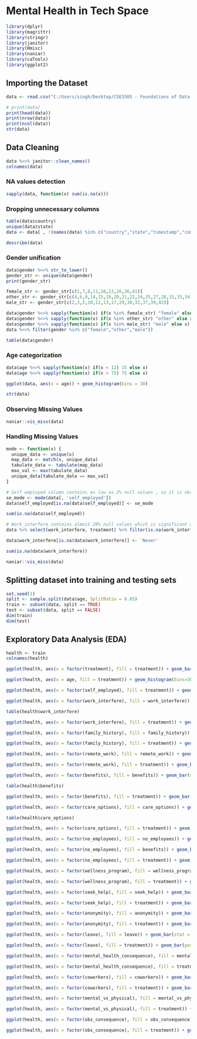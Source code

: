 # Mental Health in Tech Space
```{r}
library(dplyr)
library(magrittr)
library(stringr)
library(janitor)
library(Hmisc)
library(naniar)
library(caTools)
library(ggplot2)
```
## Importing the Dataset
```{r}
data <- read.csv("C:/Users/singh/Desktop/CSE3505 - Foundations of Data Analytics/Project/survey.csv")
```
```{r}
# print(data)
print(head(data))
print(nrow(data))
print(ncol(data))
str(data)
```
## Data Cleaning
```{r}
data %<>% janitor::clean_names()
colnames(data)
```
### NA values detection
```{r}
sapply(data, function(x) sum(is.na(x)))
```
### Dropping unnecessary columns
```{r}
table(data$country)
unique(data$state)
data <- data[ , !(names(data) %in% c("country","state","timestamp","comments"))]
```
```{r}
describe(data)
```
### Gender unification
```{r}
data$gender %<>% str_to_lower()
gender_str <- unique(data$gender)
print(gender_str)

female_str <- gender_str[c(1,7,8,11,16,23,26,36,41)]
other_str <- gender_str[c(4,6,9,14,15,19,20,21,22,24,25,27,28,31,33,34,35,43)]
male_str <- gender_str[c(2,3,5,10,12,13,17,29,30,32,37,39,42)]

data$gender %<>% sapply(function(x) if(x %in% female_str) "female" else x)
data$gender %<>% sapply(function(x) if(x %in% other_str) "other" else x)
data$gender %<>% sapply(function(x) if(x %in% male_str) "male" else x)
data %<>% filter(gender %in% c("female","other","male"))

table(data$gender)
```
### Age categorization
```{r}
data$age %<>% sapply(function(x) if(x < 12) 15 else x)
data$age %<>% sapply(function(x) if(x > 75) 75 else x)

ggplot(data, aes(x = age)) + geom_histogram(bins = 30)

str(data)
```
### Observing Missing Values
```{r}
naniar::vis_miss(data)
```
### Handling Missing Values
```{r}
mode <- function(x) {
  unique_data <- unique(x)
  map_data <- match(x, unique_data)
  tabulate_data <- tabulate(map_data) 
  max_val <- max(tabulate_data)
  unique_data[tabulate_data == max_val]
}

# Self employed column contains as low as 2% null values , so it is okay to replace it with mode.
se_mode <- mode(data[, 'self_employed'])
data$self_employed[is.na(data$self_employed)] <- se_mode

sum(is.na(data$self_employed))
```
```{r}
# Work_interfere contains almost 20% null values which is significant as we have less data.Let us once see the null values to find any pattern.
data %>% select(work_interfere, treatment) %>% filter(is.na(work_interfere)) %>% count(treatment)

data$work_interfere[is.na(data$work_interfere)] <- 'Never'

sum(is.na(data$work_interfere))
```
```{r}
naniar::vis_miss(data)
```
## Splitting dataset into training and testing sets
```{r}
set.seed(1)
split <- sample.split(data$age, SplitRatio = 0.85)
train <- subset(data, split == TRUE)
test <- subset(data, split == FALSE)
dim(train)
dim(test)
```
## Exploratory Data Analysis (EDA)
```{r}
health <- train
colnames(health)
```
```{r}
ggplot(health, aes(x = factor(treatment), fill = treatment)) + geom_bar(stat = 'count') + labs(x = 'treatment')
```
```{r}
ggplot(health, aes(x = age, fill = treatment)) + geom_histogram(bins=30)
```
```{r}
ggplot(health, aes(x = factor(self_employed), fill = treatment)) + geom_bar(position="dodge", stat="count") + labs(x = 'self_employed')
```
```{r}
ggplot(health, aes(x = factor(work_interfere), fill = work_interfere)) + geom_bar(stat = 'count') + labs(x = 'work_interfere')
```
```{r}
table(health$work_interfere)
```
```{r}
ggplot(health, aes(x = factor(work_interfere), fill = treatment)) + geom_bar(position="dodge", stat="count") + labs(x = 'work_interfere')
```
```{r}
ggplot(health, aes(x = factor(family_history), fill = family_history)) + geom_bar(stat = 'count') + labs(x = 'family_history')
```
```{r}
ggplot(health, aes(x = factor(family_history), fill = treatment)) + geom_bar(position="dodge", stat="count") + labs(x = 'family_history')
```
```{r}
ggplot(health, aes(x = factor(remote_work), fill = remote_work)) + geom_bar(stat = 'count') + labs(x = 'remote_work')
```
```{r}
ggplot(health, aes(x = factor(remote_work), fill = treatment)) + geom_bar(position="dodge", stat="count") + labs(x = 'remote_work')
```
```{r}
ggplot(health, aes(x = factor(benefits), fill = benefits)) + geom_bar(stat = 'count') + labs(x = 'benefits')
```
```{r}
table(health$benefits)
```
```{r}
ggplot(health, aes(x = factor(benefits), fill = treatment)) + geom_bar(position="dodge", stat="count") + labs(x = 'benefits')
```
```{r}
ggplot(health, aes(x = factor(care_options), fill = care_options)) + geom_bar(stat = 'count') + labs(x = 'care_options')
```
```{r}
table(health$care_options)
```
```{r}
ggplot(health, aes(x = factor(care_options), fill = treatment)) + geom_bar(position="dodge", stat="count") + labs(x = 'care_options')
```
```{r}
ggplot(health, aes(x = factor(no_employees), fill = no_employees)) + geom_bar(stat = 'count') + labs(x = 'no_employees')
```
```{r}
ggplot(health, aes(x = factor(no_employees), fill = benefits)) + geom_bar(position="dodge", stat="count") + labs(x = 'no_employees')
```
```{r}
ggplot(health, aes(x = factor(no_employees), fill = treatment)) + geom_bar(position="dodge", stat="count") + labs(x = 'no_employees')
```
```{r}
ggplot(health, aes(x = factor(wellness_program), fill = wellness_program)) + geom_bar(stat = 'count') + labs(x = 'wellness_program')
```
```{r}
ggplot(health, aes(x = factor(wellness_program), fill = treatment)) + geom_bar(position="dodge", stat="count") + labs(x = 'wellness_program')
```
```{r}
ggplot(health, aes(x = factor(seek_help), fill = seek_help)) + geom_bar(stat = 'count') + labs(x = 'seek_help')
```
```{r}
ggplot(health, aes(x = factor(seek_help), fill = treatment)) + geom_bar(position="dodge", stat="count") + labs(x = 'seek_help')
```
```{r}
ggplot(health, aes(x = factor(anonymity), fill = anonymity)) + geom_bar(stat = 'count') + labs(x = 'anonymity')
```
```{r}
ggplot(health, aes(x = factor(anonymity), fill = treatment)) + geom_bar(position="dodge", stat="count") + labs(x = 'anonymity')
```
```{r}
ggplot(health, aes(x = factor(leave), fill = leave)) + geom_bar(stat = 'count') + labs(x = 'leave')
```
```{r}
ggplot(health, aes(x = factor(leave), fill = treatment)) + geom_bar(position="dodge", stat="count") + labs(x = 'leave')
```
```{r}
ggplot(health, aes(x = factor(mental_health_consequence), fill = mental_health_consequence)) + geom_bar(stat = 'count') + labs(x = 'mental_health_consequence')
```
```{r}
ggplot(health, aes(x = factor(mental_health_consequence), fill = treatment)) + geom_bar(position="dodge", stat="count") + labs(x = 'mental_health_consequence')
```
```{r}
ggplot(health, aes(x = factor(coworkers), fill = coworkers)) + geom_bar(stat = 'count') + labs(x = 'coworkers')
```
```{r}
ggplot(health, aes(x = factor(coworkers), fill = treatment)) + geom_bar(position="dodge", stat="count") + labs(x = 'coworkers')
```
```{r}
ggplot(health, aes(x = factor(mental_vs_physical), fill = mental_vs_physical)) + geom_bar(stat = 'count') + labs(x = 'mental_vs_physical')
```
```{r}
ggplot(health, aes(x = factor(mental_vs_physical), fill = treatment)) + geom_bar(position="dodge", stat="count") + labs(x = 'mental_vs_physical')
```
```{r}
ggplot(health, aes(x = factor(obs_consequence), fill = obs_consequence)) + geom_bar(stat = 'count') + labs(x = 'obs_consequence')
```
```{r}
ggplot(health, aes(x = factor(obs_consequence), fill = treatment)) + geom_bar(position="dodge", stat="count") + labs(x = 'obs_consequence')
```

